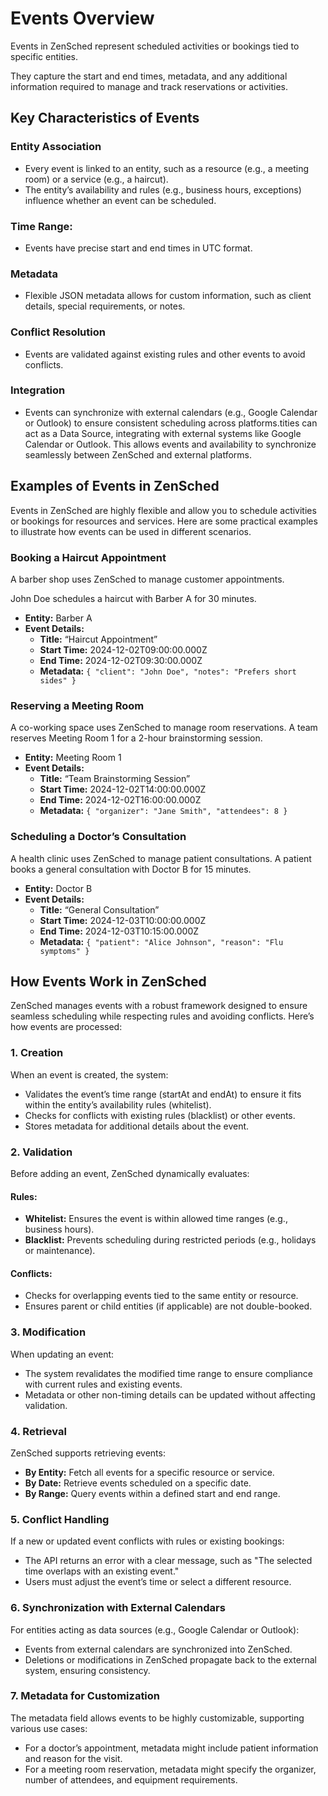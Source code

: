 # Events Overview

Events in ZenSched represent scheduled activities or bookings tied to specific entities. 

They capture the start and end times, metadata, and any additional information required to manage and track reservations or activities.

## Key Characteristics of Events

### Entity Association
-	Every event is linked to an entity, such as a resource (e.g., a meeting room) or a service (e.g., a haircut).
-	The entity’s availability and rules (e.g., business hours, exceptions) influence whether an event can be scheduled.

### Time Range:
-	Events have precise start and end times in UTC format.
	
### Metadata
-	Flexible JSON metadata allows for custom information, such as client details, special requirements, or notes.
	
### Conflict Resolution
-	Events are validated against existing rules and other events to avoid conflicts.

### Integration
-	Events can synchronize with external calendars (e.g., Google Calendar or Outlook) to ensure consistent scheduling across platforms.tities can act as a Data Source, integrating with external systems like Google Calendar or Outlook. This allows events and availability to synchronize seamlessly between ZenSched and external platforms.

## Examples of Events in ZenSched

Events in ZenSched are highly flexible and allow you to schedule activities or bookings for resources and services. Here are some practical examples to illustrate how events can be used in different scenarios.

### Booking a Haircut Appointment

A barber shop uses ZenSched to manage customer appointments. 

John Doe schedules a haircut with Barber A for 30 minutes.

-	**Entity:** Barber A
-	**Event Details:**
	-	**Title:** “Haircut Appointment”
	-	**Start Time:** 2024-12-02T09:00:00.000Z
	-	**End Time:** 2024-12-02T09:30:00.000Z
	-	**Metadata:** `{ "client": "John Doe", "notes": "Prefers short sides" }`

### Reserving a Meeting Room

A co-working space uses ZenSched to manage room reservations. A team reserves Meeting Room 1 for a 2-hour brainstorming session.

-	**Entity:** Meeting Room 1
-	**Event Details:**
	-	**Title:** “Team Brainstorming Session”
	-	**Start Time:** 2024-12-02T14:00:00.000Z
	-	**End Time:** 2024-12-02T16:00:00.000Z
	-	**Metadata:** `{ "organizer": "Jane Smith", "attendees": 8 }`

### Scheduling a Doctor’s Consultation

A health clinic uses ZenSched to manage patient consultations. A patient books a general consultation with Doctor B for 15 minutes.

-	**Entity:** Doctor B
-	**Event Details:**
	-	**Title:** “General Consultation”
	-	**Start Time:** 2024-12-03T10:00:00.000Z
	-	**End Time:** 2024-12-03T10:15:00.000Z
	-	**Metadata:** `{ "patient": "Alice Johnson", "reason": "Flu symptoms" }`

## How Events Work in ZenSched

ZenSched manages events with a robust framework designed to ensure seamless scheduling while respecting rules and avoiding conflicts. Here’s how events are processed:

### 1. Creation

When an event is created, the system:

-	Validates the event’s time range (startAt and endAt) to ensure it fits within the entity’s availability rules (whitelist).
-	Checks for conflicts with existing rules (blacklist) or other events.
-	Stores metadata for additional details about the event.

### 2. Validation

Before adding an event, ZenSched dynamically evaluates:

#### Rules:
-	**Whitelist:** Ensures the event is within allowed time ranges (e.g., business hours).
-	**Blacklist:** Prevents scheduling during restricted periods (e.g., holidays or maintenance).

#### Conflicts:
-	Checks for overlapping events tied to the same entity or resource.
-	Ensures parent or child entities (if applicable) are not double-booked.

### 3. Modification

When updating an event:

-	The system revalidates the modified time range to ensure compliance with current rules and existing events.
-	Metadata or other non-timing details can be updated without affecting validation.

### 4. Retrieval

ZenSched supports retrieving events:

-	**By Entity:** Fetch all events for a specific resource or service.
-	**By Date:** Retrieve events scheduled on a specific date.
-	**By Range:** Query events within a defined start and end range.

### 5. Conflict Handling

If a new or updated event conflicts with rules or existing bookings:

-	The API returns an error with a clear message, such as "The selected time overlaps with an existing event."
-	Users must adjust the event’s time or select a different resource.

### 6. Synchronization with External Calendars

For entities acting as data sources (e.g., Google Calendar or Outlook):

-	Events from external calendars are synchronized into ZenSched.
-	Deletions or modifications in ZenSched propagate back to the external system, ensuring consistency.

### 7. Metadata for Customization

The metadata field allows events to be highly customizable, supporting various use cases:

-	For a doctor’s appointment, metadata might include patient information and reason for the visit.
-	For a meeting room reservation, metadata might specify the organizer, number of attendees, and equipment requirements.